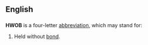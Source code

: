 ==English==

==={{abbreviation-old}}===
'''HWOB''' is a four-letter [[abbreviation]], which may stand for:

# Held without [[bail|bond]].